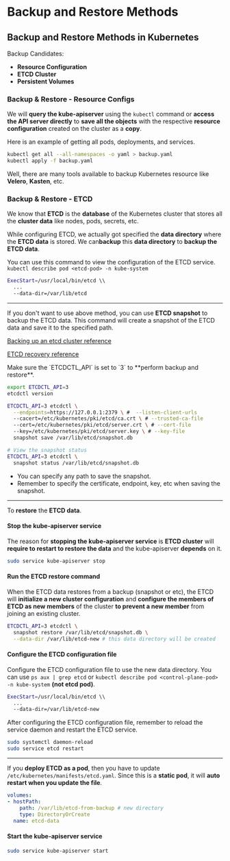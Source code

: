 # Backup and Restore Methods

## Backup and Restore Methods in Kubernetes

Backup Candidates:
- **Resource Configuration**
- **ETCD Cluster**
- **Persistent Volumes**

### Backup & Restore - Resource Configs

We will **query the kube-apiserver** using the `kubectl` command or **access the API server directly** to **save all the objects** with the respective **resource configuration** created on the cluster as a **copy**.

Here is an example of getting all pods, deployments, and services.

```bash
kubectl get all --all-namespaces -o yaml > backup.yaml
kubectl apply -f backup.yaml
```

Well, there are many tools available to backup Kubernetes resource like **Velero**, **Kasten**, etc.

### Backup & Restore - ETCD

We know that **ETCD** is the **database** of the Kubernetes cluster that stores all the **cluster data** like nodes, pods, secrets, etc.

While configuring ETCD, we actually got specified the **data directory** where the **ETCD data** is stored. We can**backup** this **data directory** to **backup the ETCD data**.

You can use this command to view the configuration of the ETCD service. `kubectl describe pod <etcd-pod> -n kube-system`

```bash filename="etcd.service" {3}
ExecStart=/usr/local/bin/etcd \\
  ...
  --data-dir=/var/lib/etcd
```

---
If you don't want to use above method, you can use **ETCD snapshot** to backup the ETCD data. This command will create a snapshot of the ETCD data and save it to the specified path.

[Backing up an etcd cluster reference](https://kubernetes.io/docs/tasks/administer-cluster/configure-upgrade-etcd/#backing-up-an-etcd-cluster)

[ETCD recovery reference](https://github.com/etcd-io/website/blob/main/content/en/docs/v3.5/op-guide/recovery.md)

<Callout type="info">
  Make sure the `ETCDCTL_API` is set to `3` to **perform backup and restore**. 

  ```bash
  export ETCDCTL_API=3
  etcdctl version
  ```
</Callout>

```bash
ETCDCTL_API=3 etcdctl \
  --endpoints=https://127.0.0.1:2379 \ #  --listen-client-urls
  --cacert=/etc/kubernetes/pki/etcd/ca.crt \ # --trusted-ca-file
  --cert=/etc/kubernetes/pki/etcd/server.crt \ # --cert-file
  --key=/etc/kubernetes/pki/etcd/server.key \ # --key-file
  snapshot save /var/lib/etcd/snapshot.db

# View the snapshot status
ETCDCTL_API=3 etcdctl \
  snapshot status /var/lib/etcd/snapshot.db
```
- You can specify any path to save the snapshot.
- Remember to specify the certificate, endpoint, key, etc when saving the snapshot.

---
To **restore** the **ETCD data**.

<Steps>

#### Stop the kube-apiserver service

The reason for **stopping the kube-apiserver service** is **ETCD cluster** will **require to restart to restore the data** and the kube-apiserver **depends** on it.

```bash
sudo service kube-apiserver stop
```

#### Run the ETCD restore command

When the ETCD data restores from a backup (snapshot or etc), the ETCD will **initialize a new cluster configuration** and **configure the members of ETCD as new members** of the cluster **to prevent a new member** from joining an existing cluster.

```bash
ETCDCTL_API=3 etcdctl \
  snapshot restore /var/lib/etcd/snapshot.db \
  --data-dir /var/lib/etcd-new # this data directory will be created
```

#### Configure the ETCD configuration file

Configure the ETCD configuration file to use the new data directory. You can use `ps aux | grep etcd` or `kubectl describe pod <control-plane-pod> -n kube-system` **(not etcd pod)**.

```bash filename="etcd.service" {3}
ExecStart=/usr/local/bin/etcd \\
  ...
  --data-dir=/var/lib/etcd-new
```

After configuring the ETCD configuration file, remember to reload the service daemon and restart the ETCD service.

```bash
sudo systemctl daemon-reload
sudo service etcd restart
```

---
If you **deploy ETCD as a pod**, then you have to update `/etc/kubernetes/manifests/etcd.yaml`. Since this is a **static pod**, it will **auto restart when you update the file**.

```yaml filename="/etc/kubernetes/manifests/etcd.yaml" {3}
volumes:
- hostPath:
    path: /var/lib/etcd-from-backup # new directory
    type: DirectoryOrCreate
  name: etcd-data
```

#### Start the kube-apiserver service

```bash
sudo service kube-apiserver start
```

</Steps>
